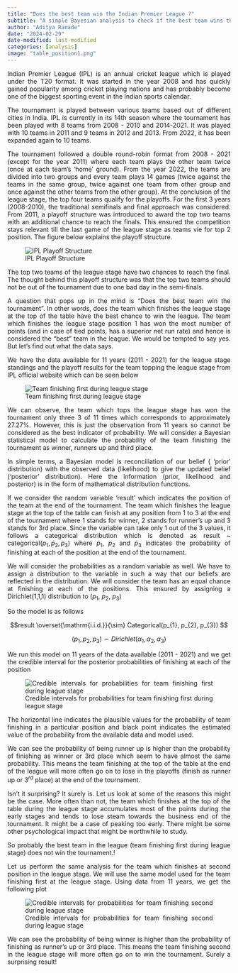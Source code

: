 ```yaml
---
title: "Does the best team win the Indian Premier League ?"
subtitle: "A simple Bayesian analysis to check if the best team wins the league reveals a rather surprising result."
author: "Aditya Ranade"
date: "2024-02-29"
date-modified: last-modified
categories: [analysis]
image: "table_position1.png"
---
```


::: {style="text-align: justify"}
Indian Premier League (IPL) is an annual cricket league which is played under the T20 format. It was started in the year 2008 and has quickly gained popularity among cricket playing nations and has probably become one of the biggest sporting event in the Indian sports calendar.

The tournament is played between various teams based out of different cities in India. IPL is currently in its 14th season where the tournament has been played with 8 teams from 2008 - 2010 and 2014-2021. It was played with 10 teams in 2011 and 9 teams in 2012 and 2013. From 2022, it has been expanded again to 10 teams.

The tournament followed a double round-robin format from 2008 - 2021 (except for the year 2011) where each team plays the other team twice (once at each team's 'home' ground). From the year 2022, the teams are divided into two groups and every team plays 14 games (twice against the teams in the same group, twice against one team from other group and once against the other teams from the other group). At the conclusion of the league stage, the top four teams qualify for the playoffs. For the first 3 years (2008-2010), the traditional semifinals and final approach was considered. From 2011, a playoff structure was introduced to award the top two teams with an additional chance to reach the finals. This ensured the competition stays relevant till the last game of the league stage as teams vie for top 2 position. The figure below explains the playoff structure.

![IPL Playoff Structure](playoff_structure.png){fig-align="center"}

The top two teams of the league stage have two chances to reach the final. The thought behind this playoff structure was that the top two teams should not be out of the tournament due to one bad day in the semi-finals.

A question that pops up in the mind is "Does the best team win the tournament". In other words, does the team which finishes the league stage at the top of the table have the best chance to win the league. The team which finishes the league stage position 1 has won the most number of points (and in case of tied points, has a superior net run rate) and hence is considered the "best" team in the league. We would be tempted to say yes. But let's find out what the data says.

We have the data available for 11 years (2011 - 2021) for the league stage standings and the playoff results for the team topping the league stage from IPL official website which can be seen below

![Team finishing first during league stage](table_position1.png){fig-align="center"}

We can observe, the team which tops the league stage has won the tournament only three 3 of 11 times which corresponds to approximately 27.27%. However, this is just the observation from 11 years so cannot be considered as the best indicator of probability. We will consider a Bayesian statistical model to calculate the probability of the team finishing the tournament as winner, runners up and third place.

In simple terms, a Bayesian model is reconciliation of our belief ( 'prior' distribution) with the observed data (likelihood) to give the updated belief ('posterior' distribution). Here the information (prior, likelihood and posterior) is in the form of mathematical distribution functions.

If we consider the random variable 'result' which indicates the position of the team at the end of the tournament. The team which finishes the league stage at the top of the table can finish at any position from 1 to 3 at the end of the tournament where 1 stands for winner, 2 stands for runner's up and 3 stands for 3rd place. Since the variable can take only 1 out of the 3 values, it follows a categorical distribution which is denoted as result \~ categorical($p_{1}, p_{2}, p_{3}$) where $p_{1}$, $p_{2}$ and $p_{3}$ indicates the probability of finishing at each of the position at the end of the tournament.

We will consider the probabilities as a random variable as well. We have to assign a distribution to the variable in such a way that our beliefs are reflected in the distribution. We will consider the team has an equal chance at finishing at each of the positions. This ensured by assigning a Dirichlet(1,1,1) distribution to ($p_{1}$, $p_{2}$, $p_{3}$)

So the model is as follows

$$result \overset{\mathrm{i.i.d.}}{\sim} Categorical(p_{1}, p_{2}, p_{3}) $$

$$(p_{1}, p_{2}, p_{3}) \sim Dirichlet(\alpha_{1}, \alpha_{2}, \alpha_{3}) $$

We run this model on 11 years of the data available (2011 - 2021) and we get the credible interval for the posterior probabilities of finishing at each of the position

![Credible intervals for probabilities for team finishing first during league stage](pos1.png){fig-align="center"}

The horizontal line indicates the plausible values for the probability of team finishing in a particular position and black point indicates the estimated value of the probability from the available data and model used.

We can see the probability of being runner up is higher than the probability of finishing as winner or 3rd place which seem to have almost the same probability. This means the team finishing at the top of the table at the end of the league will more often go on to lose in the playoffs (finish as runner up or $3^{rd}$ place) at the end of the tournament.

Isn't it surprising? It surely is. Let us look at some of the reasons this might be the case. More often than not, the team which finishes at the top of the table during the league stage accumulates most of the points during the early stages and tends to lose steam towards the business end of the tournament. It might be a case of peaking too early. There might be some other psychological impact that might be worthwhile to study.

So probably the best team in the league (team finishing first during league stage) does not win the tournament.!

Let us perform the same analysis for the team which finishes at second position in the league stage. We will use the same model used for the team finishing first at the league stage. Using data from 11 years, we get the following plot

![Credible intervals for probabilities for team finishing second during league stage](pos2.png)

We can see the probability of being winner is higher than the probability of finishing as runner's up or 3rd place. This means the team finishing second in the league stage will more often go on to win the tournament. Surely a surprising result!
:::
